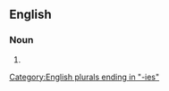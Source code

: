 ==English==

===Noun===
{{head|en|noun form}}

# {{plural of|en|checkerberry}}

[[Category:English plurals ending in "-ies"]]